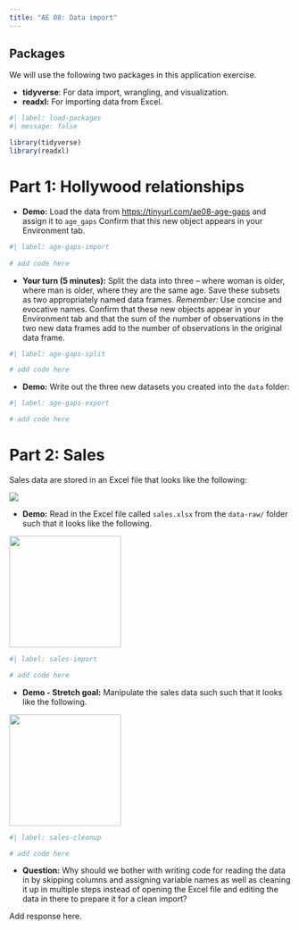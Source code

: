 ---
title: "AE 08: Data import"
---

## Packages

We will use the following two packages in this application exercise.

-   **tidyverse**: For data import, wrangling, and visualization.
-   **readxl:** For importing data from Excel.

```{r}
#| label: load-packages
#| message: false

library(tidyverse)
library(readxl)
```

# Part 1: Hollywood relationships

-   **Demo:** Load the data from <https://tinyurl.com/ae08-age-gaps> and assign it to `age_gaps` Confirm that this new object appears in your Environment tab.

```{r}
#| label: age-gaps-import
     
# add code here
```

-   **Your turn (5 minutes):** Split the data into three -- where woman is older, where man is older, where they are the same age. Save these subsets as two appropriately named data frames. *Remember:* Use concise and evocative names. Confirm that these new objects appear in your Environment tab and that the sum of the number of observations in the two new data frames add to the number of observations in the original data frame.

```{r}
#| label: age-gaps-split

# add code here
```

-   **Demo:** Write out the three new datasets you created into the `data` folder:

```{r}
#| label: age-gaps-export

# add code here
```

# Part 2: Sales

Sales data are stored in an Excel file that looks like the following:

![](https://sta199-s24.github.io/images/sales-excel.png)

-   **Demo:** Read in the Excel file called `sales.xlsx` from the `data-raw/` folder such that it looks like the following.

![](https://sta199-s24.github.io/images/sales-1.png){width="200"}

```{r}
#| label: sales-import

# add code here
```

-   **Demo - Stretch goal:** Manipulate the sales data such such that it looks like the following.

![](images/sales-2.png){width="200"}

```{r}
#| label: sales-cleanup

# add code here
```

-   **Question:** Why should we bother with writing code for reading the data in by skipping columns and assigning variable names as well as cleaning it up in multiple steps instead of opening the Excel file and editing the data in there to prepare it for a clean import?

Add response here.
